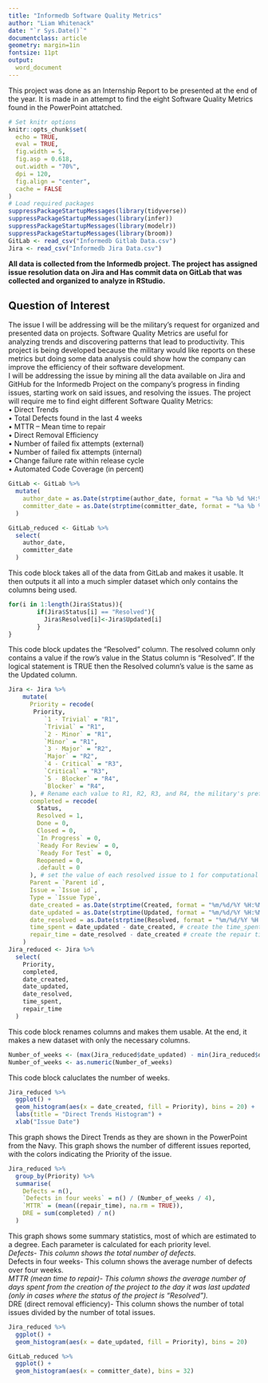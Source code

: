 ```yaml
---
title: "Informedb Software Quality Metrics"
author: "Liam Whitenack"
date: "`r Sys.Date()`"
documentclass: article
geometry: margin=1in
fontsize: 11pt
output:
  word_document
---
```


This project was done as an Internship Report to be presented at the end of the year. It is made in an attempt to find the eight Software Quality Metrics found in the PowerPoint attatched. 

```r
# Set knitr options
knitr::opts_chunk$set(
  echo = TRUE,
  eval = TRUE,
  fig.width = 5,
  fig.asp = 0.618,
  out.width = "70%",
  dpi = 120,
  fig.align = "center",
  cache = FALSE
)
# Load required packages
suppressPackageStartupMessages(library(tidyverse))
suppressPackageStartupMessages(library(infer))
suppressPackageStartupMessages(library(modelr))
suppressPackageStartupMessages(library(broom))
GitLab <- read_csv("Informedb Gitlab Data.csv")
Jira <- read_csv("Informedb Jira Data.csv")
```

**All data is collected from the Informedb project. The project has assigned issue resolution data on Jira and Has commit data on GitLab that was collected and organized to analyze in RStudio.**  

## Question of Interest  
The issue I will be addressing will be the military’s request for organized and presented data on projects. Software Quality Metrics are useful for analyzing trends and discovering patterns that lead to productivity. This project is being developed because the military would like reports on these metrics but doing some data analysis could show how the company can improve the efficiency of their software development.  
I will be addressing the issue by mining all the data available on Jira and GitHub for the Informedb Project on the company’s progress in finding issues, starting work on said issues, and resolving the issues. The project will require me to find eight different Software Quality Metrics:  
•	Direct Trends  
•	Total Defects found in the last 4 weeks  
•	MTTR – Mean time to repair  
•	Direct Removal Efficiency  
•	Number of failed fix attempts (external)  
•	Number of failed fix attempts (internal)  
•	Change failure rate within release cycle  
•	Automated Code Coverage (in percent)  

```r
GitLab <- GitLab %>%
  mutate(
    author_date = as.Date(strptime(author_date, format = "%a %b %d %H:%M:%S %Y")),
    committer_date = as.Date(strptime(committer_date, format = "%a %b %d %H:%M:%S %Y")) # read columns as dates instead of characters
  )

GitLab_reduced <- GitLab %>%
  select(
    author_date,
    committer_date
  )
```
This code block takes all of the data from GitLab and makes it usable. It then outputs it all into a much simpler dataset which only contains the columns being used. 
```r
for(i in 1:length(Jira$Status)){
        if(Jira$Status[i] == "Resolved"){
          Jira$Resolved[i]<-Jira$Updated[i]
        }
}
```
This code block updates the "Resolved" column. The resolved column only contains a value if the row's value in the Status column is "Resolved". If the logical statement is TRUE then the Resolved column's value is the same as the Updated column.
```r
Jira <- Jira %>%
    mutate(
      Priority = recode(
       Priority,
          `1 - Trivial` = "R1",
          `Trivial` = "R1",
          `2 - Minor` = "R1",
          `Minor` = "R1",
          `3 - Major` = "R2",
          `Major` = "R2",
          `4 - Critical` = "R3",
          `Critical` = "R3",
          `5 - Blocker` = "R4",
          `Blocker` = "R4",
      ), # Rename each value to R1, R2, R3, and R4, the military's preferred terms.
      completed = recode(
        Status,
        Resolved = 1,
        Done = 0,
        Closed = 0,
        `In Progress` = 0,
        `Ready For Review` = 0,
        `Ready For Test` = 0,
        Reopened = 0,
        .default = 0
      ), # set the value of each resolved issue to 1 for computational purposes
      Parent = `Parent id`,
      Issue = `Issue id`,
      Type = `Issue Type`,
      date_created = as.Date(strptime(Created, format = "%m/%d/%Y %H:%M")),
      date_updated = as.Date(strptime(Updated, format = "%m/%d/%Y %H:%M")),
      date_resolved = as.Date(strptime(Resolved, format = "%m/%d/%Y %H:%M")), # read columns as dates instead of characters
      time_spent = date_updated - date_created, # create the time_spent parameter, which is computed by finding the difference between the date of creation and last day updated
      repair_time = date_resolved - date_created # create the repair time parameter, which is computed by finding the difference between the date of creation and day resolved
    )
Jira_reduced <- Jira %>%
  select(
    Priority,
    completed,
    date_created,
    date_updated,
    date_resolved,
    time_spent,
    repair_time
  )
```
This code block renames columns and makes them usable. At the end, it makes a new dataset with only the necessary columns. 

```r
Number_of_weeks <- (max(Jira_reduced$date_updated) - min(Jira_reduced$date_created))/7
Number_of_weeks <- as.numeric(Number_of_weeks)
```
This code block caluclates the number of weeks.
```r
Jira_reduced %>%
  ggplot() +
  geom_histogram(aes(x = date_created, fill = Priority), bins = 20) +
  labs(title = "Direct Trends Histogram") +
  xlab("Issue Date")
```
This graph shows the Direct Trends as they are shown in the PowerPoint from the Navy. This graph shows the number of different issues reported, with the colors indicating the Priority of the issue. 
```r
Jira_reduced %>%
  group_by(Priority) %>%
  summarise( 
    Defects = n(),
    `Defects in four weeks` = n() / (Number_of_weeks / 4),
    `MTTR` = (mean((repair_time), na.rm = TRUE)),
    DRE = sum(completed) / n()
  )
```
This graph shows some summary statistics, most of which are estimated to a degree. Each parameter is calculated for each priority level.  
*Defects- This column shows the total number of defects.  
*Defects in four weeks- This column shows the average number of defects over four weeks.  
*MTTR (mean time to repair)- This column shows the average number of days spent from the creation of the project to the day it was last updated (only in cases where the status of the project is "Resolved").  
*DRE (direct removal efficiency)- This column shows the number of total issues divided by the number of total issues.  
```r
Jira_reduced %>%
  ggplot() +
  geom_histogram(aes(x = date_updated, fill = Priority), bins = 20)
```
```r
GitLab_reduced %>%
  ggplot() +
  geom_histogram(aes(x = committer_date), bins = 32)
```




